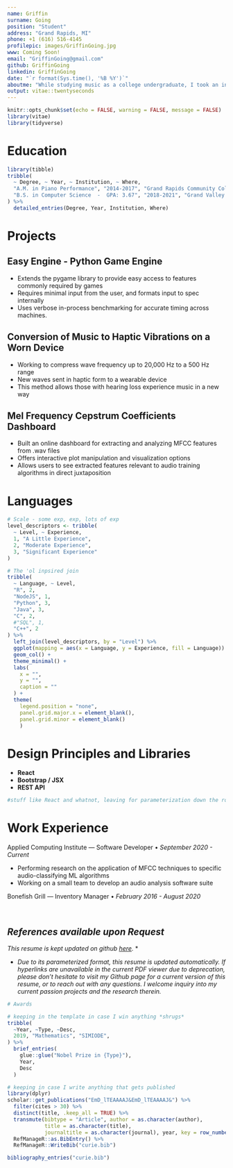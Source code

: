 ```yaml
---
name: Griffin
surname: Going
position: "Student"
address: "Grand Rapids, MI"
phone: +1 (616) 516-4145
profilepic: images/GriffinGoing.jpg
www: Coming Soon!
email: "GriffinGoing@gmail.com"
github: GriffinGoing
linkedin: GriffinGoing
date: "`r format(Sys.time(), '%B %Y')`"
aboutme: "While studying music as a college undergraduate, I took an introductory computer programming course and was immeditaely captivated. A strong self starter, I dove in and began pursuing computer science as a full-time career. I love the ongoing challenge to learn that a career in CS demands, and I am eager to continue my journey. "
output: vitae::twentyseconds
---
```


```r
knitr::opts_chunk$set(echo = FALSE, warning = FALSE, message = FALSE)
library(vitae)
library(tidyverse)
```

# Education

```r
library(tibble)
tribble(
  ~ Degree, ~ Year, ~ Institution, ~ Where,
  "A.M. in Piano Performance", "2014-2017", "Grand Rapids Community College", "Grand Rapids, Michigan",
  "B.S. in Computer Science  -  GPA: 3.67", "2018-2021", "Grand Valley State University", "Allendale, Michigan"
) %>% 
  detailed_entries(Degree, Year, Institution, Where)
```

# Projects

## Easy Engine - Python Game Engine

 * Extends the pygame library to provide easy access to features commonly required by games
 * Requires minimal input from the user, and formats input to spec internally
 * Uses verbose in-process benchmarking for accurate timing across machines.
 
## Conversion of Music to Haptic Vibrations on a Worn Device 
 * Working to compress wave frequency up to 20,000 Hz to a 500 Hz range 
 * New waves sent in haptic form to a wearable device 
 * This method allows those with hearing loss experience music in a new way 
 
## Mel Frequency Cepstrum Coefficients Dashboard
 * Built an online dashboard for extracting and analyzing MFCC features from .wav files
 * Offers interactive plot manipulation and visualization options
 * Allows users to see extracted features relevant to audio training algorithms in direct juxtaposition


# Languages

```r
# Scale - some exp, exp, lots of exp 
level_descriptors <- tribble(
  ~ Level, ~ Experience,
  1, "A Little Experience",
  2, "Moderate Experience",
  3, "Significant Experience"
)

# The 'ol inpsired join
tribble(
  ~ Language, ~ Level,
  "R", 2,
  "NodeJS", 1,
  "Python", 3,
  "Java", 3,
  "C", 2,
  #"SQL", 1,
  "C++", 2
) %>%
  left_join(level_descriptors, by = "Level") %>%
  ggplot(mapping = aes(x = Language, y = Experience, fill = Language)) +
  geom_col() +
  theme_minimal() +
  labs(
    x = "",
    y = "",
    caption = ""
  ) +
  theme(
    legend.position = "none",
    panel.grid.major.x = element_blank(),
    panel.grid.minor = element_blank()
    )
```

# Design Principles and Libraries

* **React**
* **Bootstrap / JSX**
* **REST API**

```R
#stuff like React and whatnot, leaving for parameterization down the road
```

# Work Experience

Applied Computing Institute — Software Developer • *September 2020 - Current*

 - Performing research on the application of MFCC techniques to specific audio-classifying ML algorithms
 - Working on a small team to develop an audio analysis software suite

Bonefish Grill — Inventory Manager • *February 2016 - August 2020*

&nbsp;

## *References available upon Request*

*This resume is kept updated on github [here](https://raw.githubusercontent.com/GriffinGoing/Griffin-Going-Resume/master/GriffinGoingResume.pdf).* *

* *Due to its parameterized format, this resume is updated automatically. If hyperlinks are unavailable in the current PDF viewer due to deprecation, please don't hesitate to visit my Github page for a current version of this resume, or to reach out with any questions. I welcome inquiry into my current passion projects and the research therein.*


```r
# Awards

# keeping in the template in case I win anything *shrugs*
tribble(
  ~Year, ~Type, ~Desc,
  2019, "Mathematics", "SIMIODE",
) %>% 
  brief_entries(
    glue::glue("Nobel Prize in {Type}"),
    Year, 
    Desc
  )
```


```r
# keeping in case I write anything that gets published
library(dplyr)
scholar::get_publications("EmD_lTEAAAAJ&EmD_lTEAAAAJ&") %>% 
  filter(cites > 30) %>% 
  distinct(title, .keep_all = TRUE) %>%
  transmute(bibtype = "Article", author = as.character(author),
            title = as.character(title),
            journaltitle = as.character(journal), year, key = row_number()) %>% 
  RefManageR::as.BibEntry() %>% 
  RefManageR::WriteBib("curie.bib")

bibliography_entries("curie.bib")
```


